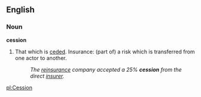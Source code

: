 ==English==
===Noun===
'''cession''' 

# That which is [[cede]]d. Insurance: (part of) a risk which is transferred from one actor to another.
#:''The [[reinsurance]] company accepted a 25% '''cession''' from the direct [[insurer]].''

[[pl:Cession]]
